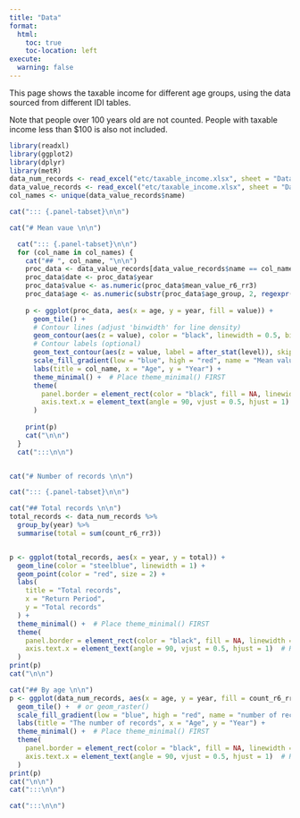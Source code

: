 ```yaml
---
title: "Data"
format: 
  html:
    toc: true
    toc-location: left
execute:
  warning: false
---
```


This page shows the taxable income for different age groups, using the data sourced from different IDI tables.

Note that people over 100 years old are not counted. People with taxable income less than $100 is also not included.

```r
library(readxl)
library(ggplot2)
library(dplyr)
library(metR)
data_num_records <- read_excel("etc/taxable_income.xlsx", sheet = "Data1", skip=1)
data_value_records <- read_excel("etc/taxable_income.xlsx", sheet = "Data2", skip=1)
col_names <- unique(data_value_records$name)
```

```r

cat("::: {.panel-tabset}\n\n")

cat("# Mean vaue \n\n")

  cat("::: {.panel-tabset}\n\n")
  for (col_name in col_names) {
    cat("## ", col_name, "\n\n")
    proc_data <- data_value_records[data_value_records$name == col_name, ]
    proc_data$date <- proc_data$year
    proc_data$value <- as.numeric(proc_data$mean_value_r6_rr3)
    proc_data$age <- as.numeric(substr(proc_data$age_group, 2, regexpr(",", proc_data$age_group) - 1))
    
    p <- ggplot(proc_data, aes(x = age, y = year, fill = value)) +
      geom_tile() +
      # Contour lines (adjust 'binwidth' for line density)
      geom_contour(aes(z = value), color = "black", linewidth = 0.5, binwidth = 5000) +  
      # Contour labels (optional)
      geom_text_contour(aes(z = value, label = after_stat(level)), skip = 0) +  
      scale_fill_gradient(low = "blue", high = "red", name = "Mean value") +  # customize color gradient
      labs(title = col_name, x = "Age", y = "Year") +
      theme_minimal() +  # Place theme_minimal() FIRST
      theme(
        panel.border = element_rect(color = "black", fill = NA, linewidth = 1.5),
        axis.text.x = element_text(angle = 90, vjust = 0.5, hjust = 1)  # Rotate x-tick labels
      )
    
    print(p)
    cat("\n\n")
  }
  cat(":::\n\n")


cat("# Number of records \n\n")

cat("::: {.panel-tabset}\n\n")

cat("## Total records \n\n")
total_records <- data_num_records %>% 
  group_by(year) %>% 
  summarise(total = sum(count_r6_rr3))


p <- ggplot(total_records, aes(x = year, y = total)) +
  geom_line(color = "steelblue", linewidth = 1) +
  geom_point(color = "red", size = 2) +
  labs(
    title = "Total records",
    x = "Return Period",
    y = "Total records"
  ) +
  theme_minimal() +  # Place theme_minimal() FIRST
  theme(
    panel.border = element_rect(color = "black", fill = NA, linewidth = 1.5),
    axis.text.x = element_text(angle = 90, vjust = 0.5, hjust = 1)  # Rotate x-tick labels
  )
print(p)
cat("\n\n")

cat("## By age \n\n")
p <- ggplot(data_num_records, aes(x = age, y = year, fill = count_r6_rr3)) +
  geom_tile() +  # or geom_raster()
  scale_fill_gradient(low = "blue", high = "red", name = "number of records") +  # customize color gradient
  labs(title = "The number of records", x = "Age", y = "Year") +
  theme_minimal() +  # Place theme_minimal() FIRST
  theme(
    panel.border = element_rect(color = "black", fill = NA, linewidth = 1.5),
    axis.text.x = element_text(angle = 90, vjust = 0.5, hjust = 1)  # Rotate x-tick labels
  )
print(p)
cat("\n\n")
cat(":::\n\n")

cat(":::\n\n")

```